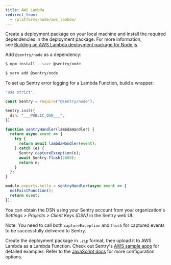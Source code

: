 ```yaml
---
title: AWS Lambda
redirect_from:
  - /platforms/node/aws_lambda/
---
```


Create a deployment package on your local machine and install the required dependencies in the deployment package. For more information, see [Building an AWS Lambda deployment package for Node.js](https://aws.amazon.com/premiumsupport/knowledge-center/lambda-deployment-package-nodejs/).

Add `@sentry/node` as a dependency:

```bash {tabTitle:npm}
$ npm install --save @sentry/node
```

```bash {tabTitle:Yarn}
$ yarn add @sentry/node
```

To set up Sentry error logging for a Lambda Function, build a wrapper:

```javascript
"use strict";

const Sentry = require("@sentry/node");

Sentry.init({
  dsn: "___PUBLIC_DSN___",
});

function sentryHandler(lambdaHandler) {
  return async event => {
    try {
      return await lambdaHandler(event);
    } catch (e) {
      Sentry.captureException(e);
      await Sentry.flush(2000);
      return e;
    }
  };
}

module.exports.hello = sentryHandler(async event => {
  notExistFunction();
  return event;
});
```

You can obtain the DSN using your Sentry account from your organization's _Settings > Projects > Client Keys (DSN)_ in the Sentry web UI.

Note: You need to call both `captureException` and `flush` for captured events to be successfully delivered to Sentry.

Create the deployment package in `.zip` format, then upload it to AWS Lambda as
a Lambda Function. Check out Sentry's [AWS sample
apps](https://github.com/getsentry/examples/tree/master/aws-lambda/node) for
detailed examples. Refer to the [JavaScript docs](/platforms/javascript/) for
more configuration options.
